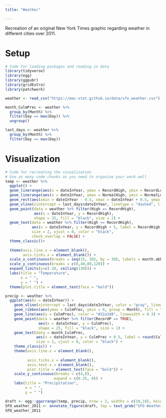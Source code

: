 ```yaml
---
title: "Weather"

---
```

Recreation of an original New York Times graphic regarding weather in different cities over 2011.

# Setup

```r
# Code for loading packages and reading in data
library(tidyverse)
library(egg)
library(ggpubr)
library(gridExtra)
library(patchwork)
```


```r
weather <- read_csv("https://mac-stat.github.io/data/sfo_weather.csv")
```

```r
month_CulmPrec <- weather %>% 
  group_by(Month) %>% 
  filter(Day == max(Day)) %>% 
  ungroup()

last_days <- weather %>% 
  group_by(Month) %>% 
  filter(Day == max(Day))
```

# Visualization

```r
# Code for recreating the visualization
# Use as many code chunks as you need to organize your work well
temp <- weather %>% 
  ggplot() +
  geom_linerange(aes(x = dateInYear, ymax = RecordHigh, ymin = RecordLow), color = "#ECEBE3") +
  geom_linerange(aes(x = dateInYear, ymax = NormalHigh, ymin = NormalLow), color = "#C8B8BA") +
  geom_rect(aes(xmin = dateInYear - 0.5, xmax = dateInYear + 0.5, ymax = High, ymin = Low), color = "#A90248") +
  geom_vline(xintercept = last_days$dateInYear, linetype = "dashed", linewidth = .25, color = "gray") +
  geom_point(data = weather %>% filter(High == RecordHigh), 
             aes(x = dateInYear, y = RecordHigh), 
             shape = 25, fill = "black", size = 2) +
  geom_text(data = weather %>% filter(High == RecordHigh), 
            aes(x = dateInYear, y = RecordHigh + 5, label = RecordHigh), 
            size = 2, vjust = 0, color = "black",
            check_overlap = FALSE) +
  theme_classic()+
  
  theme(axis.line.x = element_blank(),
        axis.ticks.x = element_blank()) +
  scale_x_continuous(breaks = seq(15, 365, by = 30), labels = month.abb) +
  scale_y_continuous(breaks = c(0,40,80,120)) +
  expand_limits(y=c(-20, ceiling(130))) +
  labs(title = "Temperature",
       x = " ",
       y = " ") +
  theme(plot.title = element_text(face = "bold"))
```

```r
precip <- weather %>% 
  ggplot(aes(x = dateInYear)) +
    geom_vline(xintercept = last_days$dateInYear, color = "gray", linewidth = .25) +
    geom_ribbon(aes(ymax = CulmPrec, ymin = 0, group = Month), fill = "#ebeae2") +
    geom_line(aes(y = CulmPrec), color = "#32a3d8", linewidth = 0.3) +
    geom_point(data = weather %>% filter(RecordP == TRUE), 
               aes(x = dateInYear, y = CulmPrec), 
               shape = 25, fill = "black", size = 1) +
    geom_text(data = month_CulmPrec, 
              aes(x = dateInYear, y = CulmPrec + 0.5, label = round(CulmPrec, 2)), 
              size = 2, vjust = 0, color = "black") +  
    theme_classic() +
    theme(axis.line.x = element_blank(),
          
          axis.ticks.x = element_blank(),
          axis.text.x = element_blank(),
          plot.title = element_text(face = "bold")) +
    scale_y_continuous(breaks = c(4,8),
                      expand = c(0.35, 0)) +
    labs(title = "Precipitation",
         x = " ",
         y = " ")
```

```r
draft <- egg::ggarrange(temp, precip, nrow = 2, widths = c(10,10), heights = c(3,1))
SFO_weather_2011 <- annotate_figure(draft, top = text_grob("SFO Weather in 2011"))
SFO_weather_2011
```




